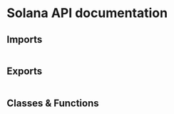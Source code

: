 
# Solana API documentation

## Imports

```

```

## Exports

```

```

## Classes & Functions

```

```

<Authors path="apps/docs/pages/api_docs/solana.mdx" />
